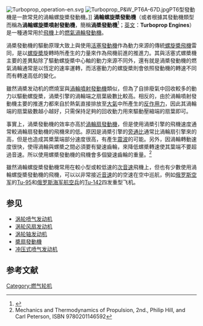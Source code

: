 {{noteTA
|G1=Aero
|1= zh-tw:渦輪扇; zh-cn:涡轮风扇; zh-hk:渦輪風扇;
}}
[[File:Turboprop_operation-en.svg|thumb]]
[[File:Turboprop_P&W_PT6A-67D.jpg|thumb]]PT6型發動機是一款常見的渦輪螺旋槳發動機。]]
'''渦輪螺旋槳發動機'''（或者根據其發動機類型而稱為'''渦輪螺旋槳噴射發動機'''，簡稱'''渦槳發動機'''<ref>{{Cite web |url=http://terms.naer.edu.tw/search/?q=turboprop&field=ti&op=AND&match=&group=&num=10 |title=雙語詞彙、學術名詞暨辭書資訊網. 國家教育研究院. |access-date=2013-06-17 |archive-date=2019-06-09 |archive-url=https://web.archive.org/web/20190609162649/http://terms.naer.edu.tw/search/?q=turboprop&field=ti&op=AND&match=&group=&num=10 |dead-url=no }}</ref>；[[英文|英文]]：'''Turboprop Engines'''）是一種通常用於[[飛機|飛機]]上的[[燃氣渦輪發動機|燃氣渦輪發動機]]。

渦槳發動機的驅動原理大致上與使用[[活塞發動機|活塞發動機]]作為動力來源的傳統[[螺旋槳飛機|螺旋槳飛機]]雷同，是以[[螺旋槳|螺旋槳]]旋轉時所產生的力量來作為飛機前進的推進力。其與活塞式螺槳機主要的差異點除了驅動螺旋槳中心軸的動力來源不同外，還有就是渦槳發動機的燃氣渦輪通常是以恆定的速率運轉，而活塞動力的螺旋槳則會依照發動機的轉速不同而有轉速高低的變化。

雖然渦槳发动机的燃燒室與[[渦輪噴射發動機|渦輪噴射發動機]]類似，但為了自排廢氣中回收較多的動力以驅動螺旋槳，渦槳引擎的渦輪端之扇葉級數比較高。相反的，由於渦輪噴射發動機主要的推進力都來自於熱氣直接排放至[[大氣|大氣]]中所產生的[[反作用力|反作用力]]，因此其渦輪端的扇葉級數越小越好，只需保持足夠的回收動力用來驅動壓縮端的扇葉即可。

事實上，渦槳發動機的效率亦高於[[渦輪扇發動機|渦輪扇發動機]]，但是使用渦槳引擎的飛機速度通常較渦輪扇發動機的飛機來的低。原因是渦槳引擎的[[旁通比|旁通比]]通常比渦輪扇引擎來的高，但是也造成其槳葉端部分速度很高，有產生[[震波|震波]]的可能。另外，因渦輪轉動速度很快，使得渦輪與螺槳之間必須要有變速齒輪，來降低螺槳轉速使其葉端不要超過音速。所以使用螺槳發動機的飛機會多個變速齒輪的重量。<ref>Mechanics and Thermodynamics of Propulsion, 2nd., Philip Hill, and Carl Peterson, ISBN 9780201146592</ref>

雖然渦輪螺旋槳發動機常用在較小型或較低速的[[次音速|次音速]]飛機上，但也有少數使用渦輪螺旋槳發動機的飛機，可以以非常接近[[音速|音速]]的{{convert|500|kn|sigfig=3|lk=on}}的空速在空中巡航，例如[[俄罗斯空军|俄罗斯空军]]的[[Tu-95|Tu-95]]和[[俄罗斯海军航空兵|俄罗斯海军航空兵]]的[[Tu-142|Tu-142]]四发重型飞机。

== 参见 ==
*[[涡轮喷气发动机|涡轮喷气发动机]]
*[[涡轮风扇发动机|涡轮风扇发动机]]
*[[涡轮轴发动机|涡轮轴发动机]]
*[[槳扇發動機|槳扇發動機]]
*[[冲压式喷气发动机|冲压式喷气发动机]]

==参考文献==
{{Reflist}}

{{飞机结构}}
[[Category:燃气轮机|Category:燃气轮机]]